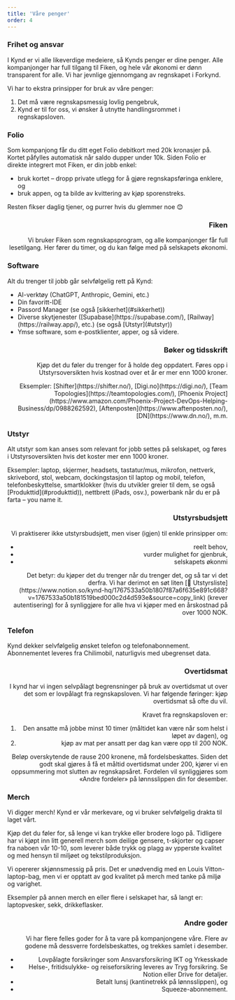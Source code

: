 ```yaml
---
title: 'Våre penger'
order: 4
---
```



<Prose align="left" wide="true">
  <h3 id="frihet-og-ansvar">Frihet og ansvar</h3>
  <p>
    I Kynd er vi alle likeverdige medeiere, så Kynds penger er dine penger. Alle kompanjonger har full tilgang til Fiken, og hele vår økonomi er dønn transparent for alle. Vi har jevnlige gjennomgang av regnskapet i Forkynd. 
  </p>
  <p>
    Vi har to ekstra prinsipper for bruk av våre penger:
    <ol>
      <li>
        Det må være regnskapsmessig lovlig pengebruk,
      </li>
      <li>
        Kynd er til for oss, vi ønsker å utnytte handlingsrommet i regnskapsloven. 
      </li>
    </ol>
  </p>
</Prose>

<Prose align="left" wide="true">
  <h3 id="folio">Folio</h3>
  <p>
    Som kompanjong får du ditt eget Folio debitkort med 20k kronasjer på. Kortet påfylles automatisk når saldo dupper under 10k. Siden Folio er direkte integrert mot Fiken, er din jobb enkel: 
    <ul>
      <li>bruk kortet – dropp private utlegg for å gjøre regnskapsføringa enklere, og</li>
      <li>bruk appen, og ta bilde av kvittering av kjøp sporenstreks.</li>
  </ul>
  </p>  
  <p>
    Resten fikser daglig tjener, og purrer hvis du glemmer noe 😊
  </p>
</Prose>

<Prose align="right" wide="true">
  <h3 id="fiken">Fiken</h3>
  <p>
    Vi bruker Fiken som regnskapsprogram, og alle kompanjonger får full lesetilgang. Her fører du timer, og du kan følge med på selskapets økonomi. 
  </p>
</Prose>

<Prose align="left" wide="true">
  <h3 id="software">Software</h3>
  <p>
    Alt du trenger til jobb går selvfølgelig rett på Kynd:
    <ul>
      <li>AI-verktøy (ChatGPT, Anthropic, Gemini, etc.)</li>
      <li>Din favoritt-IDE</li>
      <li>Passord Manager (se også [sikkerhet](#sikkerhet))</li>
      <li>Diverse skytjenester ([Supabase](https://supabase.com/), [Railway](https://railway.app/), etc.) (se også [Utstyr](#utstyr))</li>
      <li>Ymse software, som e-postklienter, apper, og så videre.</li>
    </ul>
  </p>
</Prose>

<Prose align="right" wide="true">
  <h3 id="boker-og-tidsskrift">Bøker og tidsskrift</h3>
  <p>
    Kjøp det du føler du trenger for å holde deg oppdatert. Føres opp i Utstyrsoversikten hvis kostnad over et år er mer enn 1000 kroner. 
  </p>
  <p>
    Eksempler: [Shifter](https://shifter.no/), [Digi.no](https://digi.no/), [Team Topologies](https://teamtopologies.com/), [Phoenix Project](https://www.amazon.com/Phoenix-Project-DevOps-Helping-Business/dp/0988262592), [Aftenposten](https://www.aftenposten.no/), [DN](https://www.dn.no/), m.m.
  </p>
</Prose>

<Prose align="left" wide="true">
  <h3 id="utstyr">Utstyr</h3>
  <p>
   Alt utstyr som kan anses som relevant for jobb settes på selskapet, og føres i Utstyrsoversikten hvis det koster mer enn 1000 kroner. 
  </p>
  <p> 
    Eksempler: laptop, skjermer, headsets, tastatur/mus, mikrofon, nettverk, skrivebord, stol, webcam, dockingstasjon til laptop og mobil, telefon, telefonbeskyttelse, smartklokker (hvis du utvikler greier til dem, se også [Produkttid](#produkttid)), nettbrett (iPads, osv.), powerbank når du er på farta – you name it.
  </p>
</Prose>

<Prose align="right" wide="true">
  <h3 id="utstyrsbudsjett">Utstyrsbudsjett</h3>
  <p>
    Vi praktiserer ikke utstyrsbudsjett, men viser (igjen) til enkle prinsipper om: 
    <ul>
      <li>reelt behov,</li>
      <li>vurder mulighet for gjenbruk,</li>
      <li>selskapets økonmi</li>
    </ul>
  </p>
  <p>
    Det betyr: du kjøper det du trenger når du trenger det, og så tar vi det derfra. Vi har derimot en søt liten [👑 Utstyrsliste](https://www.notion.so/kynd-hq/1767533a50b1807f87a6f635e891c668?v=1767533a50b181519bed000c2d4d593e&source=copy_link) (krever autentisering) for å synliggjøre for alle hva vi kjøper med en årskostnad på over 1000 NOK. 
  </p>
</Prose>

<Prose align="left" wide="true">
  <h3 id="telefon">Telefon</h3>
  <p>
    Kynd dekker selvfølgelig ønsket telefon og telefonabonnement. Abonnementet leveres fra Chilimobil, naturligvis med ubegrenset data. 
  </p>
</Prose>

<Prose align="right" wide="true">
  <h3 id="overtidsmat">Overtidsmat</h3>
  <p>
    I kynd har vi ingen selvpålagt begrensninger på bruk av overtidsmat ut over det som er lovpålagt fra regnskapsloven. Vi har følgende føringer: kjøp overtidsmat så ofte du vil. 
  </p>
  <p>
    Kravet fra regnskapsloven er:
    <ol>
      <li>Den ansatte må jobbe minst 10 timer (måltidet kan være når som helst i løpet av dagen), og</li>
      <li>kjøp av mat per ansatt per dag kan være opp til 200 NOK.</li>
    </ol>
  </p>
  <p>
    Beløp overskytende de rause 200 kronene, må fordelsbeskattes. Siden det godt skal gjøres å få et måltid overtidsmat under 200, kjører vi en oppsummering mot slutten av regnskapsåret. Fordelen vil synliggjøres som «Andre fordeler» på lønnsslippen din for desember. 
  </p>
</Prose>

<Prose align="left" wide="true">
  <h3 id="merch">Merch</h3>
  <p>
    Vi digger merch! Kynd er vår merkevare, og vi bruker selvfølgelig drakta til laget vårt. 
  </p>
  <p>
    Kjøp det du føler for, så lenge vi kan trykke eller brodere logo på. Tidligere har vi kjøpt inn litt generell merch som deilige gensere, t-skjorter og capser fra naboen vår 10-10, som leverer både trykk og plagg av ypperste kvalitet og med hensyn til miljøet og tekstilproduksjon. 
  </p>
  <p>
    Vi opererer skjønnsmessig på pris. Det er unødvendig med en Louis Vitton-laptop-bag, men vi er opptatt av god kvalitet på merch med tanke på miljø og varighet.
  </p>
  <p>
    Eksempler på annen merch en eller flere i selskapet har, så langt er: laptopvesker, sekk, drikkeflasker.
  </p>
</Prose>

<Prose align="right" wide="true">
  <h3 id="andre-goder">Andre goder</h3>
  <p>
    Vi har flere felles goder for å ta vare på kompanjongene våre. Flere av godene må dessverre fordelsbeskattes, og trekkes samlet i desember. 
    <ul>
      <li>Lovpålagte forsikringer som Ansvarsforsikring IKT og Yrkesskade</li>
      <li>Helse-, fritidsulykke- og reiseforsikring leveres av Tryg forsikring. Se Notion eller Drive for detaljer.</li>
      <li>Betalt lunsj (kantinetrekk på lønnsslippen), og</li>
      <li>Squeeze-abonnement.</li>
    </ul>
  </p>
</Prose>

